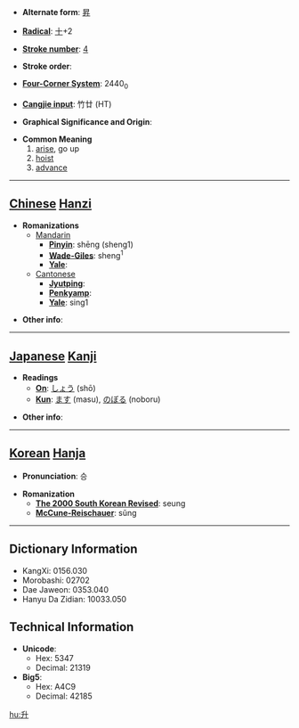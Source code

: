 * '''Alternate form''': [[昇]]

* '''[[Wiktionary:Chinese radical index| Radical]]''': [[Wiktionary:Chinese radical index 十|十]]+2

* '''[[Wiktionary:Chinese total strokes index|Stroke number]]''': [[Wiktionary:Chinese total strokes index 4|4]]

* '''Stroke order''': 

* '''[[Wiktionary:Chinese four corner index|Four-Corner System]]''': 2440<sub>0</sub>

* '''[[Wiktionary:Chinese Cangjie index|Cangjie input]]''': 竹廿 (HT)

* '''Graphical Significance and Origin''': 

* '''Common Meaning'''
*#[[arise]], go up
*# [[hoist]]
*# [[advance]]


----

== [[Chinese]] [[Hanzi]] ==

* '''Romanizations'''
** [[Mandarin]]
*** '''[[Pinyin]]''': shēng (sheng1)
*** '''[[Wade-Giles]]''': sheng<sup>1</sup>
*** '''[[Yale]]''': 
**[[Cantonese]]
***'''[[Jyutping]]''':
***'''[[Penkyamp]]''': 
***'''[[Yale]]''': sing1

* '''Other info''': 

----

== [[Japanese]] [[Kanji]] ==

* '''Readings'''
** '''[[On]]''': [[しょう]] (shō)
** '''[[Kun]]''': [[ます]] (masu), [[のぼる]] (noboru)

* '''Other info''':  

----

== [[Korean]] [[Hanja]] ==

* '''Pronunciation''': 승

* '''Romanization'''
** '''[[The 2000 South Korean Revised Romanization|The 2000 South Korean Revised]]''': seung
** '''[[McCune-Reischauer]]''': sŭng

----

== Dictionary Information ==

* KangXi: 0156.030
* Morobashi: 02702
* Dae Jaweon: 0353.040
* Hanyu Da Zidian: 10033.050

== Technical Information ==

* '''Unicode''':
** Hex: 5347
** Decimal: 21319
* '''Big5''':
** Hex: A4C9
** Decimal: 42185

[[hu:升]]